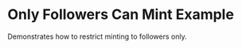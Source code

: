 
# Only Followers Can Mint Example

<StackblitzLink
  entrypointFile="app/examples/only-followers-can-mint/page.tsx"
  browserPath="/examples/only-followers-can-mint"
/>

Demonstrates how to restrict minting to followers only.
